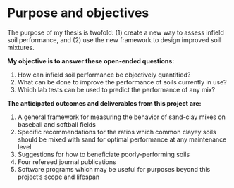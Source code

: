 # Purpose and objectives {#purpose-objectives}

The purpose of my thesis is twofold: (1) create a new way to assess infield soil performance, and (2) use the new framework to design improved soil mixtures. 

**My objective is to answer these open-ended questions:**

1. How can infield soil performance be objectively quantified?
2. What can be done to improve the performance of soils currently in use?
3. Which lab tests can be used to predict the performance of any mix?

**The anticipated outcomes and deliverables from this project are:**
  
1. A general framework for measuring the behavior of sand-clay mixes on baseball and softball fields
2. Specific recommendations for the ratios which common clayey soils should be mixed with sand for optimal performance at any maintenance level
3. Suggestions for how to beneficiate poorly-performing soils 
4. Four refereed journal publications
5. Software programs which may be useful for purposes beyond this project's scope and lifespan
